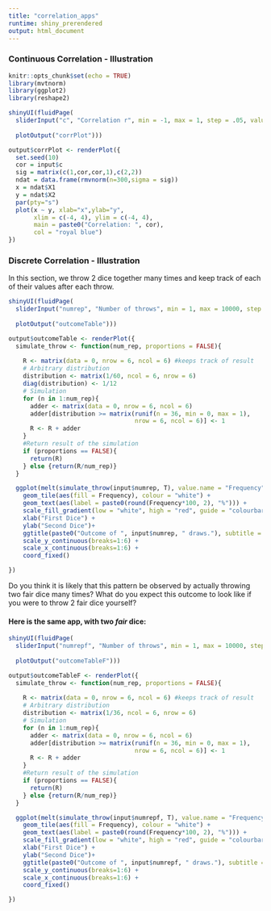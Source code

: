 ```yaml
---
title: "correlation_apps"
runtime: shiny_prerendered
output: html_document
---
```


### Continuous Correlation - Illustration

```r
knitr::opts_chunk$set(echo = TRUE)
library(mvtnorm)
library(ggplot2)
library(reshape2)
```

```r
shinyUI(fluidPage(
  sliderInput("c", "Correlation r", min = -1, max = 1, step = .05, value = 0),
  
  plotOutput("corrPlot")))
```

```r

output$corrPlot <- renderPlot({
  set.seed(10)
  cor = input$c
  sig = matrix(c(1,cor,cor,1),c(2,2))
  ndat = data.frame(rmvnorm(n=300,sigma = sig))
  x = ndat$X1
  y = ndat$X2
  par(pty="s")
  plot(x ~ y, xlab="x",ylab="y",
       xlim = c(-4, 4), ylim = c(-4, 4),
       main = paste0("Correlation: ", cor),
       col = "royal blue")
})
```

### Discrete Correlation - Illustration

In this section, we throw 2 dice together many times and keep track of each of their values after each throw.

```r
shinyUI(fluidPage(
  sliderInput("numrep", "Number of throws", min = 1, max = 10000, step = 5, value = 10),
  
  plotOutput("outcomeTable")))
```

```r

output$outcomeTable <- renderPlot({
  simulate_throw <- function(num_rep, proportions = FALSE){
  
    R <- matrix(data = 0, nrow = 6, ncol = 6) #keeps track of result
    # Arbitrary distribution
    distribution <- matrix(1/60, ncol = 6, nrow = 6)
    diag(distribution) <- 1/12
    # Simulation
    for (n in 1:num_rep){
      adder <- matrix(data = 0, nrow = 6, ncol = 6)
      adder[distribution >= matrix(runif(n = 36, min = 0, max = 1),
                                   nrow = 6, ncol = 6)] <- 1
      R <- R + adder
    }
    #Return result of the simulation
    if (proportions == FALSE){
      return(R)
    } else {return(R/num_rep)}
  }

  ggplot(melt(simulate_throw(input$numrep, T), value.name = "Frequency"), aes(Var1, Var2)) +
    geom_tile(aes(fill = Frequency), colour = "white") +
    geom_text(aes(label = paste0(round(Frequency*100, 2), "%"))) +
    scale_fill_gradient(low = "white", high = "red", guide = "colourbar") +
    xlab("First Dice") +
    ylab("Second Dice")+
    ggtitle(paste0("Outcome of ", input$numrep, " draws."), subtitle = "(in proportions)") +
    scale_y_continuous(breaks=1:6) +
    scale_x_continuous(breaks=1:6) +
    coord_fixed()

})
```



Do you think it is likely that this pattern be observed by actually throwing two fair dice many times? What do you expect this outcome to look like if you were to throw 2 fair dice yourself?

#### Here is the same app, with two *fair* dice:

```r
shinyUI(fluidPage(
  sliderInput("numrepf", "Number of throws", min = 1, max = 10000, step = 5, value = 10),
  
  plotOutput("outcomeTableF")))
```

```r

output$outcomeTableF <- renderPlot({
  simulate_throw <- function(num_rep, proportions = FALSE){
  
    R <- matrix(data = 0, nrow = 6, ncol = 6) #keeps track of result
    # Arbitrary distribution
    distribution <- matrix(1/36, ncol = 6, nrow = 6)
    # Simulation
    for (n in 1:num_rep){
      adder <- matrix(data = 0, nrow = 6, ncol = 6)
      adder[distribution >= matrix(runif(n = 36, min = 0, max = 1),
                                   nrow = 6, ncol = 6)] <- 1
      R <- R + adder
    }
    #Return result of the simulation
    if (proportions == FALSE){
      return(R)
    } else {return(R/num_rep)}
  }

  ggplot(melt(simulate_throw(input$numrepf, T), value.name = "Frequency"), aes(Var1, Var2)) +
    geom_tile(aes(fill = Frequency), colour = "white") +
    geom_text(aes(label = paste0(round(Frequency*100, 2), "%"))) +
    scale_fill_gradient(low = "white", high = "red", guide = "colourbar") +
    xlab("First Dice") +
    ylab("Second Dice")+
    ggtitle(paste0("Outcome of ", input$numrepf, " draws."), subtitle = "(in proportions)") +
    scale_y_continuous(breaks=1:6) +
    scale_x_continuous(breaks=1:6) +
    coord_fixed()

})
```


